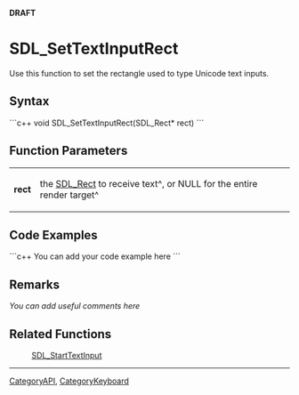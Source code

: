 <!-- pragma section-numbers off -->
<!-- pragma disable-camelcase -->
'''DRAFT'''

= SDL_SetTextInputRect =
Use this function to set the rectangle used to type Unicode text inputs.


== Syntax ==
```c++
void SDL_SetTextInputRect(SDL_Rect* rect)
```

== Function Parameters ==
{|
|'''rect'''
|the [[SDL_Rect]] to receive text^, or NULL for the entire render target^
|}

== Code Examples ==
```c++
You can add your code example here
```

== Remarks ==
''You can add useful comments here''

== Related Functions ==
:[[SDL_StartTextInput]]

----
[[CategoryAPI]], [[CategoryKeyboard]]
